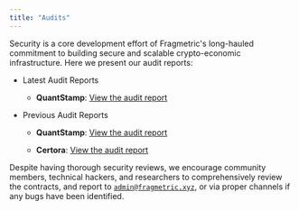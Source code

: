 ```yaml
---
title: "Audits"
---
```


Security is a core development effort of Fragmetric's long-hauled commitment to building secure and scalable crypto-economic infrastructure. Here we present our audit reports:

* Latest Audit Reports

  * **QuantStamp**: [View the audit report](https://docs.fragmetric.xyz/content/files/2025/02/Fragmetric-Final-Report.pdf)

* Previous Audit Reports

  * **QuantStamp**: [View the audit report](https://docs.fragmetric.xyz/content/files/2024/11/QuantStamp---Fragmetric-Phase1-Final-Report.pdf)

  * **Certora**: [View the audit report](https://docs.fragmetric.xyz/content/files/2024/10/Certora---Fragmetric-Phase1-Final-Report.pdf)

Despite having thorough security reviews, we encourage community members, technical hackers, and researchers to comprehensively review the contracts, and report to [`admin@fragmetric.xyz`](mailto:admin@fragmetric.xyz), or via proper channels if any bugs have been identified.